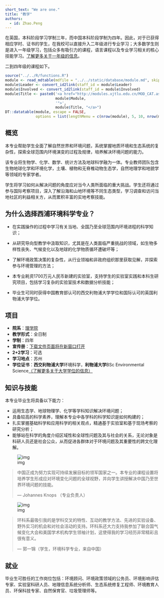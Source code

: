 ```yaml
---
short_text: "We are one."
title: "教学"
authors:
  - id: Zhao.Peng
---
```



在英国，本科阶段学习学制三年，而中国本科阶段学制为四年。因此，对于已获得相应学时、证书的学生，在我校可以直接升入二年级进行专业学习；大多数学生则是进入一年级学习，包括众多有吸引力的课程，语言课程以及专业学习相关的核心技能学习。[了解更多关于一年级的信息](https://www.xjtlu.edu.cn/zh/study/why-study-at-xjtlu/year-one)。

二到四年级的课程如下。

```r
source("../../R/functions.R")
module <- read_mdtable(mdfile = "../../static/database/module.md", skip = 0)
module$Leader <- convert_id2link(staff_id = module$Leader)
module$Involved <- convert_id2link(staff_id = module$Involved)
module$Title <- paste0('<a href="http://modules.xjtlu.edu.cn/MOD_CAT.aspx?mod_code=', 
                       module$Module, 
                       '">',
                       module$Title, "</a>")
DT::datatable(module, escape = FALSE,  
              options = list(lengthMenu = c(nrow(module), 5, 10, nrow(module))))
```

## 概览

本专业帮助学生全面了解自然世界和环境问题，系统掌握地质环境和生态系统的复杂性，探索全球范围内环境演变的过程及规律，培养解决环境问题的能力。

该专业将生物学、化学、数学、统计方法及地球科学融为一体。专业教师团队包含生物地球化学和环境化学，土壤、植物和无脊椎动物生态学，自然地理学和地貌学等领域的专家学者。

学生将学习如何从解决问题的角度应对当今人类所面临的重大挑战。学生还将通过参与国际考察项目，深入了解沿海和山地环境等不同生态类型，学习调查和访问当地社区的利益相关方，从而累积丰富的实地考察技能。

## 为什么选择西浦环境科学专业？

- 在实践操作的过程中学习有关当地、全国乃至全球范围内环境进程的科学知识；

- 从研究导向型教学中汲取知识，尤其是在人类面临严重挑战的领域，如生物多样性丧失、气候变化以及地球的化学物质循环遭破坏等；

- 了解环境政策决策的复杂性，从行业领袖和非政府组织那里获取见解，并探索参与环境管理的方法；

- 本专业耗资1700万元人民币新建的实验室，支持学生的实验室实践和本科生研究项目，包括学习复杂的实验室技术和数据分析技能；

- 毕业生可同时获得中国教育部认可的西交利物浦大学学位和国际认可的英国利物浦大学学位。

## 项目

- **院系**：[理学院](https://www.xjtlu.edu.cn/zh/study/departments/school-of-science/)
- **教学形式**：全日制
- **学制**：四年
- **宣传册**：[下载文件页面将在新窗口打开](https://www.xjtlu.edu.cn/zh/assets/files/prospectus/2017-prospectus-chinese-undergraduate.pdf)
- **2+2学习**：可选
- **学习地点**：苏州
- **学位证书**：**西交利物浦大学**环境科学，**利物浦大学**BSc Environmental Science[（了解更多关于大学学位的信息）](https://www.xjtlu.edu.cn/zh/study/why-study-at-xjtlu/degree-types)

## 知识与技能

本专业毕业生将具备以下能力：

- 运用生态学、地球物理学、化学等学科知识解决环境问题；
- 具备较高的科学素养，理解本专业中各学科的科学知识是如何构建的；
- 扎实掌握基础科学和应用科学的相关观点，精通基于实验室和基于现场考察的研究分析；
- 能够站在科学的角度介绍区域性和全球性问题及其与社会的关系，无论对象是科研人员还是社会公众，从而促进各群体对于环境问题及其重要性的跨文化理解。

![img](https://www.xjtlu.edu.cn/zh/assets/image-cache/images/staff/Johannes-Knopsph.f985e357.jpg)

> 中国正成为努力实现可持续发展目标的领军国家之一。本专业的课程设置将培养学生形成应对环境变化问题的全球视野，并向学生讲授解决中国乃至世界环境问题的技能。
>
> --- Johannes Knops （专业负责人）



![img](https://www.xjtlu.edu.cn/zh/assets/image-cache/images/students/profiles/yijin-james-guo.e31b7fee.jpg)

> 环科系最吸引我的是学科交叉的特性、互动的教学方法、先进的实验设备、野外实习的机会和对社会活动的支持。环科系还大力支持我参加了联合国气候变化大会和美国学术机构学生领袖计划，这使得我的学习经历非常精彩且很有意义。
>
> --- 郭一锦（学生，环境科学专业，来自中国）

## 就业

毕业生可胜任的工作岗位包括：环境顾问、环境政策领域的公务员、环境影响评估专家、实验室科研人员、地理信息系统分析师、生态系统修复工程师、环境教育人员、环保科技专家、自然保育官、垃圾管理师等。